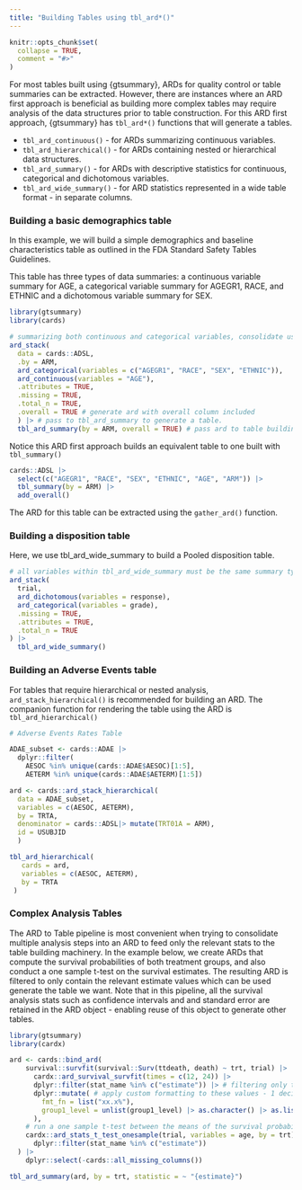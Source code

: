 ```yaml
---
title: "Building Tables using tbl_ard*()"
---
```


```r
knitr::opts_chunk$set(
  collapse = TRUE,
  comment = "#>"
)
```

For most tables built using {gtsummary}, ARDs for quality control or table summaries can be extracted. However, there are instances where an ARD first approach is beneficial as building more complex tables may require analysis of the data structures prior to table construction. For this ARD first approach, {gtsummary} has `tbl_ard*()` functions that will generate a tables.

-   `tbl_ard_continuous()` - for ARDs summarizing continuous variables.
-   `tbl_ard_hierarchical()` - for ARDs containing nested or hierarchical data structures.
-   `tbl_ard_summary()` - for ARDs with descriptive statistics for continuous, categorical and dichotomous variables.
-   `tbl_ard_wide_summary()` - for ARD statistics represented in a wide table format - in separate columns.

### Building a basic demographics table

In this example, we will build a simple demographics and baseline characteristics table as outlined in the FDA Standard Safety Tables Guidelines.

This table has three types of data summaries: a continuous variable summary for AGE, a categorical variable summary for AGEGR1, RACE, and ETHNIC and a dichotomous variable summary for SEX.

```r
library(gtsummary)
library(cards)

# summarizing both continuous and categorical variables, consolidate using ard_stack call
ard_stack(
  data = cards::ADSL,
  .by = ARM,
  ard_categorical(variables = c("AGEGR1", "RACE", "SEX", "ETHNIC")),
  ard_continuous(variables = "AGE"),
  .attributes = TRUE,
  .missing = TRUE,
  .total_n = TRUE,
  .overall = TRUE # generate ard with overall column included
  ) |> # pass to tbl_ard_summary to generate a table.
  tbl_ard_summary(by = ARM, overall = TRUE) # pass ard to table building function with the overall argument.

```

Notice this ARD first approach builds an equivalent table to one built with `tbl_summary()`

```r

cards::ADSL |>
  select(c("AGEGR1", "RACE", "SEX", "ETHNIC", "AGE", "ARM")) |>
  tbl_summary(by = ARM) |>
  add_overall() 

```
The ARD for this table can be extracted using the `gather_ard()` function.

### Building a disposition table
Here, we use tbl_ard_wide_summary to build a Pooled disposition table. 

```r
# all variables within tbl_ard_wide_summary must be the same summary type
ard_stack(
  trial,
  ard_dichotomous(variables = response),
  ard_categorical(variables = grade),
  .missing = TRUE,
  .attributes = TRUE,
  .total_n = TRUE
) |>
  tbl_ard_wide_summary()
```

### Building an Adverse Events table

For tables that require hierarchical or nested analysis, `ard_stack_hierarchical()` is recommended for building an ARD. The companion function for rendering the table using the ARD is `tbl_ard_hierarchical()`

```r
# Adverse Events Rates Table

ADAE_subset <- cards::ADAE |>
  dplyr::filter(
    AESOC %in% unique(cards::ADAE$AESOC)[1:5],
    AETERM %in% unique(cards::ADAE$AETERM)[1:5])

ard <- cards::ard_stack_hierarchical(
  data = ADAE_subset,
  variables = c(AESOC, AETERM),
  by = TRTA,
  denominator = cards::ADSL|> mutate(TRT01A = ARM),
  id = USUBJID
  )

tbl_ard_hierarchical(
   cards = ard,
   variables = c(AESOC, AETERM),
   by = TRTA
 )

```

### Complex Analysis Tables

The ARD to Table pipeline is most convenient when trying to consolidate multiple analysis steps into an ARD to feed only the relevant stats to the table building machinery. In the example below, we create ARDs that compute the survival probabilities of both treatment groups, and also conduct a one sample t-test on the survival estimates. The resulting ARD is filtered to only contain the relevant estimate values which can be used generate the table we want. Note that in this pipeline, all the survival analysis stats such as confidence intervals and and standard error are retained in the ARD object - enabling reuse of this object to generate other tables. 

```r

library(gtsummary)
library(cardx)

ard <- cards::bind_ard(
    survival::survfit(survival::Surv(ttdeath, death) ~ trt, trial) |>
      cardx::ard_survival_survfit(times = c(12, 24)) |>
      dplyr::filter(stat_name %in% c("estimate")) |> # filtering only the survival probability values.
      dplyr::mutate( # apply custom formatting to these values - 1 decimal place
        fmt_fn = list("xx.x%"),
        group1_level = unlist(group1_level) |> as.character() |> as.list()
      ),
    # run a one sample t-test between the means of the survival probability for each treatment group
    cardx::ard_stats_t_test_onesample(trial, variables = age, by = trt) |> 
      dplyr::filter(stat_name %in% c("estimate"))
  ) |>
    dplyr::select(-cards::all_missing_columns())

tbl_ard_summary(ard, by = trt, statistic = ~ "{estimate}")

```

